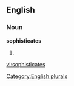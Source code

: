 
==English==

===Noun===
'''sophisticates'''

# {{plural of|[[sophisticate]]}}

[[Category:English plurals]]

[[vi:sophisticates]]